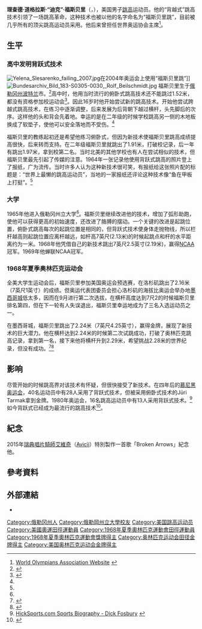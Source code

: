 {{Infobox sportsperson
| name                      = Dick Fosbury
| image                     = Dick_Fosbury_1968.jpg
| image_size                = 
| alt                       = 
| caption                   = 
| real_name                 = 
| native_name               = 
| native_name_lang          = 
| romanizedname             = 
| english_name              = 
| birth_name                = 
| nationality               = {{USA}}
| national_team             = {{USA}}
| ethnicity                 = 
| hometown                  = 
| citizenship               = 
| birth_date                = {{Birth date and age|year=1947|month=3|day=6}}
| birth_place               = {{USA}}俄勒岡州波特蘭
| death_date                = 
| death_place               = 
| resting_place             = 
| resting_place_coordinates = 
| monuments                 = 
| residence                 = {{USA}}
| education                 = Oregon State University
| alma_mater                = Medford High School<br />Oregon State University
| occupation                = 
| years_active              = 1965 -
| agent                     = 
| height                    = 
| weight                    = 
| spouse                    = 
| country                   = {{USA}}
| sport                     = 田徑
| disability                = 
| disability_class          = 
| rank                      = 
| event                     = 跳高
| collegeteam               = 
| league                    = 
| league_type               = 
| club                      = 
| team                      = 
| turnedpro                 = 
| former_partner            = 
| coach                     = 
| retired                   = 
| coaching                  = 
| worlds                    = 
| regionals                 = 
| nationals                 = 
{{ubl
|'''1968年NCAA室內田徑錦標賽（Division I）'''：跳高第一名
|'''1968年NCAA室外田徑錦標賽（Division I）'''：跳高第一名
|'''1969年NCAA室外田徑錦標賽（Division I）'''：跳高第一名
}}
| olympics                  = 
{{ubl
|'''1968年夏季奧林匹克運動會'''：跳高第一名
}}
| paralympics               = 
| highestranking            = 
| pb                        = 
{{ubl
|'''跳高'''：2.13公尺 （1968年）
|'''跳高'''：2.24公尺A （1968年）
}}
| medaltemplates            = 
{{MedalCountry|{{USA}}}}
{{MedalSport|男子田徑}}
{{MedalCompetition|夏季奧林匹克運動會}}
{{MedalGold|1968年墨西哥墨西哥城|跳高}}
| updated                   = 2016年12月16日
}}
'''理查德·道格拉斯·“迪克”·福斯贝里'''（{{lang-en|Richard Douglas "Dick" Fosbury}}，{{bd|1947年|3月6日||}}），美国男子[[跳高|跳高]]运动员。他的“背越式”跳高技术引领了一场跳高革命，这种技术也被以他的名字命名为“福斯贝里跳”，目前被几乎所有的顶尖跳高运动员采用。他后来曾担任世界奥运协会主席<ref>[http://www.woaolympians.com World Olympians Association Website] {{webarchive|url=https://web.archive.org/web/20090207085849/http://woaolympians.com/ |date=2009-02-07 }}</ref>。

== 生平 ==
=== 高中发明背跃式技术 ===
[[File:Yelena_Slesarenko_failing_2007.jpg|thumb]]在2004年奥运会上使用“福斯贝里跳”]]
[[File:Bundesarchiv_Bild_183-S0305-0030,_Rolf_Beilschmidt.jpg|thumb]]
福斯贝里生于[[俄勒冈州|俄勒冈州]][[波特兰|波特兰]]市。<ref name="usatf">{{Cite web | title = Dick Fosbury | work = Hall of Fame | publisher = USA Track and Field | url = http://www.usatf.com/HallOfFame/TF/showBio.asp?HOFIDs=57 | accessdate = 2010-02-24 | archive-date = 2006-10-19 | archive-url = https://web.archive.org/web/20061019104621/http://www.usatf.com/HallOfFame/TF/showBio.asp?HOFIDs=57 | dead-url = no }}</ref>高中时，他用当时流行的俯卧式跳高技术还不能跳过1.52米，都没有资格参加校运动会<ref name="hoffer">{{Cite book | last = Hoffer | first = Richard | title = Something in the Air: American Passion and Defiance in the 1968 Mexico City Olympics | publisher = Simon & Schuster | year = 2009 | pages = 69–80 | url = http://books.google.com/books?id=8NCXcrGcjiwC&printsec=frontcover&dq=Something+in+the+Air:+American+Passion+and+Defiance+in+the+1968+Mexico+City+Olympics,#v=onepage&q=fosbury&f=false | isbn = 1-4165-8894-9 | access-date = 2013-12-01 | archive-date = 2014-01-03 | archive-url = https://web.archive.org/web/20140103135222/http://books.google.com/books?id=8NCXcrGcjiwC&printsec=frontcover&dq=Something+in+the+Air:+American+Passion+and+Defiance+in+the+1968+Mexico+City+Olympics,#v=onepage&q=fosbury&f=false | dead-url = no }}</ref>。因此16岁时他开始尝试新的跳高技术。开始他尝试跨越式跳高技术，在练习中逐渐调整，后来发展为后背朝下越过横杆，头先脚后的次序。这样他的头和背会先着地。幸运的是在二年级的时候学校跳高另一侧的木地板换成了软垫子，使他可以安全落地而不受伤。<ref name="hoffer"/>

福斯贝里的教练起初还是希望他练习俯卧式，但因为新技术使福斯贝里跳高成绩提高很快，后来转而支持。在二年级福斯贝里就跳出了1.91米，打破校记录，后一年有跳出1.97米，拿到校第二名。当时北美的其他学校也有人在尝试相似的技术，但福斯贝里最先引起了传媒的注意。1964年一张记录他使用背跃式跳高的照片登上了报纸，广为流传。当时许多人认为这种新技术很可笑，有报纸给这张照片配的标题是：“世界上最懒的跳高运动员”，当地的一家报纸还评论这种技术像“鱼在甲板上打挺”。<ref name="hoffer"/>

=== 大学 ===
1965年他进入俄勒冈州立大学<ref name=NYTimes />。福斯贝里继续改进他的技术，增加了弧形助跑，使他可以获得更高的初始速度，还改进了胳膊的摆动。一个关键的改进是起跳位置，俯卧式跳高每次的起跳位置是相同的，但背跃式技术使身体走抛物线，所以栏杆越高则起跳位置应离杆越远，如杆高7英尺(2.13米)的时候起跳点和杆的水平距离约为一米。1968年他凭借自己的新技术跳出7英尺2.5英寸(2.19米)，赢得[[全美大学体育协会|NCAA]]冠军。1969年他蝉联NCAA冠军。

=== 1968年夏季奥林匹克运动会 ===
全美大学生运动会后，福斯贝里参加美国奥运会预选赛，在洛杉矶跳出了2.16米（7英尺1英寸）的成绩。但奥运代表团委员会担心洛杉矶的海拔比奥运会举办地[[墨西哥城|墨西哥城]]低太多，因而在9月进行第二次选拔，在横杆高度达到7尺2的时候福斯贝里排名第四，但在下一轮有人失误退出，福斯贝里幸运地成为了三名入选运动员之一。

在墨西哥城，福斯贝里跳出了2.24米（7英尺4.25英寸），赢得金牌，展现了新技术的巨大潜力。他在横杆达到2.24米的时候第二次试跳成功，打破了奥林匹克跳高记录，拿到第一名，接下来他将横杆升到2.29米，希望挑战2.28米的世界纪录，但没有成功。<ref name=NYTimes>{{cite news|last=Durso|first=Joseph|title=Fearless Fosbury Flops to Glory|url=http://www.nytimes.com/packages/html/sports/year_in_sports/10.20.html|accessdate=2013-01-16|newspaper=The New York Times|date=1968-10-20|archive-date=2013-01-19|archive-url=https://web.archive.org/web/20130119070437/http://www.nytimes.com/packages/html/sports/year_in_sports/10.20.html|dead-url=no}}</ref><ref>{{Cite web |url=http://www.sports-reference.com/olympics/summer/1968/ATH/mens-high-jump.html |title=存档副本 |accessdate=2013-12-01 |archive-date=2015-07-04 |archive-url=https://web.archive.org/web/20150704053346/http://www.sports-reference.com/olympics/summer/1968/ATH/mens-high-jump.html |dead-url=no }}</ref>

== 影响 ==
尽管开始的时候跳高界对该技术有怀疑，但很快接受了新技术。在四年后的[[1972年夏季奥林匹克运动会|慕尼黑奥运会]]，40名运动员中有28人采用了背跃式技术，但被采用俯卧式技术的Jüri Tarmak拿到金牌。1980年奥运会，16名跳高运动员中有13人采用背跃式技术。<ref>[http://www.hickoksports.com/biograph/fosburydick.shtml HickSports.com Sports Biography - Dick Fosbury] {{webarchive|url=http://webarchive.loc.gov/all/20020222235010/http%3A//www%2Ehickoksports%2Ecom/biograph/fosburydick%2Eshtml |date=2002-02-22 }}</ref>如今背跃式已经成为最流行的跳高技术<ref>{{Cite web |url=http://www.olympic.org/uk/news/olympic_news/full_story_uk.asp?id=2095 |title=International Olympic Committee News - Richard Fosbury: High Jump Revolution |accessdate=2013-12-01 |archive-date=2009-05-01 |archive-url=https://web.archive.org/web/20090501140748/http://www.olympic.org/uk/news/olympic_news/full_story_uk.asp?id=2095 |dead-url=no }}</ref>。

== 紀念 ==
2015年[[瑞典|瑞典]][[唱片騎師|唱片騎師]][[艾維奇|艾維奇]]（[[Avicii|Avicii]]）特別製作一首歌「Broken Arrows」紀念他。
<br />

== 參考資料 ==
{{Reflist}}

== 外部連結 ==
*{{IAAF name|191020}}

{{奥林匹克运动会田径比赛男子跳高冠军}}

{{Authority control}}
{{DEFAULTSORT:Fosbury, Dick}}
[[Category:俄勒冈州人|Category:俄勒冈州人]]
[[Category:俄勒岡州立大學校友|Category:俄勒岡州立大學校友]]
[[Category:美国跳高运动员|Category:美国跳高运动员]]
[[Category:美國奧運田徑運動員|Category:美國奧運田徑運動員]]
[[Category:1968年夏季奧林匹克運動會田徑運動員|Category:1968年夏季奧林匹克運動會田徑運動員]]
[[Category:1968年夏季奧林匹克運動會獎牌得主|Category:1968年夏季奧林匹克運動會獎牌得主]]
[[Category:奥林匹克运动会田径金牌得主|Category:奥林匹克运动会田径金牌得主]]
[[Category:美国奥林匹克运动会金牌得主|Category:美国奥林匹克运动会金牌得主]]